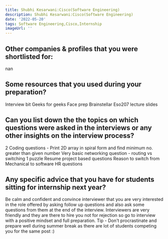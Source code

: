 ```yaml
---
title: Shubhi Kesarwani:Cisco(Software Engineering)
description: Shubhi Kesarwani:Cisco(Software Engineering)
date: '2022-05-20'
tags: Software Engineering,Cisco,Internship
imageUrl: ''
---
```


## Other companies & profiles that you were shortlisted for:
nan

## Some resources that you used during your preparation?
Interview bit
Geeks for geeks
Face prep
Brainstellar
Eso207 lecture slides

## Can you list down the the topics on which questions were asked in the interviews or any other insights on the interview process?
2 Coding questions - Print 2D array in spiral form and find minimum no. greater than given number
Very basic networking question - routing vs switching
1 puzzle
Resume project based questions
Reason to switch from Mechanical to software
HR questions
## Any specific advice that you have for students sitting for internship next year?
Be calm and confident and convince interviewer that you are very interested in the role offered by asking follow up questions and also ask some questions from them at the end of the interview. Interviewers are very friendly and they are there to hire you not for rejection so go to interview with a positive mindset and full preparation. 
Tip - Don't procrastinate and prepare well during summer break as there are lot of students competing you for the same post :)

